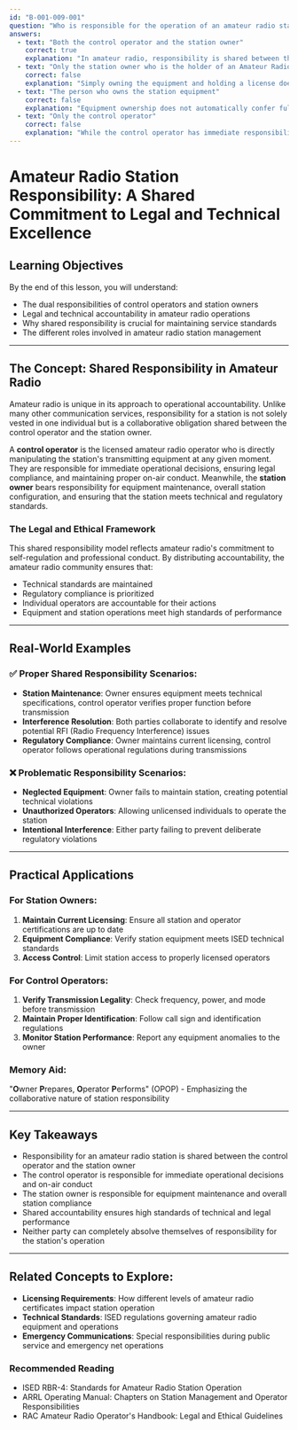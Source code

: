 ```yaml
---
id: "B-001-009-001"
question: "Who is responsible for the operation of an amateur radio station?"
answers:
  - text: "Both the control operator and the station owner"
    correct: true
    explanation: "In amateur radio, responsibility is shared between the control operator actively operating the station and the station owner who maintains the equipment and license. This dual responsibility ensures accountability for proper station operation, adherence to regulations, and maintenance of legal and technical standards. Neither party can completely absolve themselves of responsibility, creating a collaborative approach to station management."
  - text: "Only the station owner who is the holder of an Amateur Radio Operator Certificate"
    correct: false
    explanation: "Simply owning the equipment and holding a license does not automatically mean full responsibility. The active control operator must also ensure proper station operation, legal compliance, and adherence to amateur radio regulations. Ownership alone does not absolve the control operator of their operational responsibilities."
  - text: "The person who owns the station equipment"
    correct: false
    explanation: "Equipment ownership does not automatically confer full operational responsibility. The control operator actively using the station bears significant legal and technical responsibility for how the station is operated, regardless of who owns the physical equipment."
  - text: "Only the control operator"
    correct: false
    explanation: "While the control operator has immediate responsibility during transmission, the station owner also shares legal and technical accountability for the station's overall compliance, equipment maintenance, and operational standards."
---
```


# Amateur Radio Station Responsibility: A Shared Commitment to Legal and Technical Excellence

## Learning Objectives
By the end of this lesson, you will understand:
- The dual responsibilities of control operators and station owners
- Legal and technical accountability in amateur radio operations
- Why shared responsibility is crucial for maintaining service standards
- The different roles involved in amateur radio station management

---

## The Concept: Shared Responsibility in Amateur Radio

Amateur radio is unique in its approach to operational accountability. Unlike many other communication services, responsibility for a station is not solely vested in one individual but is a collaborative obligation shared between the control operator and the station owner.

A **control operator** is the licensed amateur radio operator who is directly manipulating the station's transmitting equipment at any given moment. They are responsible for immediate operational decisions, ensuring legal compliance, and maintaining proper on-air conduct. Meanwhile, the **station owner** bears responsibility for equipment maintenance, overall station configuration, and ensuring that the station meets technical and regulatory standards.

### The Legal and Ethical Framework

This shared responsibility model reflects amateur radio's commitment to self-regulation and professional conduct. By distributing accountability, the amateur radio community ensures that:
- Technical standards are maintained
- Regulatory compliance is prioritized
- Individual operators are accountable for their actions
- Equipment and station operations meet high standards of performance

---

## Real-World Examples

### ✅ Proper Shared Responsibility Scenarios:
- **Station Maintenance**: Owner ensures equipment meets technical specifications, control operator verifies proper function before transmission
- **Interference Resolution**: Both parties collaborate to identify and resolve potential RFI (Radio Frequency Interference) issues
- **Regulatory Compliance**: Owner maintains current licensing, control operator follows operational regulations during transmissions

### ❌ Problematic Responsibility Scenarios:
- **Neglected Equipment**: Owner fails to maintain station, creating potential technical violations
- **Unauthorized Operators**: Allowing unlicensed individuals to operate the station
- **Intentional Interference**: Either party failing to prevent deliberate regulatory violations

---

## Practical Applications

### For Station Owners:
1. **Maintain Current Licensing**: Ensure all station and operator certifications are up to date
2. **Equipment Compliance**: Verify station equipment meets ISED technical standards
3. **Access Control**: Limit station access to properly licensed operators

### For Control Operators:
1. **Verify Transmission Legality**: Check frequency, power, and mode before transmission
2. **Maintain Proper Identification**: Follow call sign and identification regulations
3. **Monitor Station Performance**: Report any equipment anomalies to the owner

### Memory Aid:
"**O**wner **P**repares, **O**perator **P**erforms" (OPOP) - Emphasizing the collaborative nature of station responsibility

---

## Key Takeaways

- Responsibility for an amateur radio station is shared between the control operator and the station owner
- The control operator is responsible for immediate operational decisions and on-air conduct
- The station owner is responsible for equipment maintenance and overall station compliance
- Shared accountability ensures high standards of technical and legal performance
- Neither party can completely absolve themselves of responsibility for the station's operation

---

## Related Concepts to Explore:
- **Licensing Requirements**: How different levels of amateur radio certificates impact station operation
- **Technical Standards**: ISED regulations governing amateur radio equipment and operations
- **Emergency Communications**: Special responsibilities during public service and emergency net operations

### Recommended Reading
- ISED RBR-4: Standards for Amateur Radio Station Operation
- ARRL Operating Manual: Chapters on Station Management and Operator Responsibilities
- RAC Amateur Radio Operator's Handbook: Legal and Ethical Guidelines